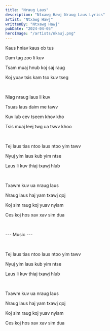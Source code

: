 ```yaml
---
title: "Nraug Laus"
description: "Ntxawg Hawj Nraug Laus Lyrics"
artist: "Ntxawg Hawj"
writtenBy: "Ntxawg Hawj"
pubDate: "2024-04-05"
heroImage: "/artists/nkauj.png"
---
```


Kaus hniav kaus ob tus

Dam tag zoo li kuv

Tsam muaj hnub koj saj raug

Koj yuav tsis kam tso kuv tseg

<br />

Niag nraug laus li kuv

Tsuas laus daim me tawv

Kuv lub cev tseem khov kho

Tsis muaj leej twg ua tswv khoo

<br />

Tej laus tias ntoo laus ntoo yim tawv

Nyuj yim laus kub yim ntse

Laus li kuv thiaj txawj hlub

<br />

Txawm kuv ua nraug laus

Nraug laus haj yam txawj qoj

Koj sim raug koj yuav nyiam

Ces koj hos xav xav sim dua

<br />

--- Music ---

<br />

Tej laus tias ntoo laus ntoo yim tawv

Nyuj yim laus kub yim ntse

Laus li kuv thiaj txawj hlub

<br />

Txawm kuv ua nraug laus

Nraug laus haj yam txawj qoj

Koj sim raug koj yuav nyiam

Ces koj hos xav xav sim dua
